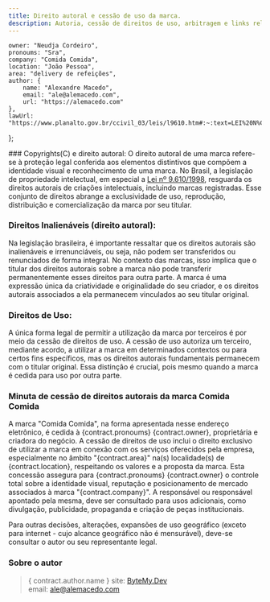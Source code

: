 ```yaml
---
title: Direito autoral e cessão de uso da marca.
description: Autoria, cessão de direitos de uso, arbitragem e links relevantes.
---
```

    owner: "Neudja Cordeiro",
    pronoums: "Sra",
    company: "Comida Comida",
    location: "João Pessoa",
    area: "delivery de refeições",
    author: {
        name: "Alexandre Macedo",
        email: "ale@alemacedo.com",
        url: "https://alemacedo.com"
    },
    lawUrl: "https://www.planalto.gov.br/ccivil_03/leis/l9610.htm#:~:text=LEI%20N%C2%BA%209.610%2C%20DE%2019%20DE%20FEVEREIRO%20DE%201998.&text=Altera%2C%20atualiza%20e%20consolida%20a,autorais%20e%20d%C3%A1%20outras%20provid%C3%AAncias.&text=Art.%201%C2%BA%20Esta%20Lei%20regula,os%20que%20lhes%20s%C3%A3o%20conexos.",
};

<WithLenis>
### Copyrights(C) e direito autoral:
O direito autoral de uma marca refere-se à proteção legal conferida aos elementos distintivos que compõem a identidade visual e reconhecimento de uma marca. No Brasil, a legislação de propriedade intelectual, em especial a <a href={contract.lawUrl} target="blank">Lei nº 9.610/1998</a>, resguarda os direitos autorais de criações intelectuais, incluindo marcas registradas. Esse conjunto de direitos abrange a exclusividade de uso, reprodução, distribuição e comercialização da marca por seu titular.

### Direitos Inalienáveis (direito autoral):
Na legislação brasileira, é importante ressaltar que os direitos autorais são inalienáveis e irrenunciáveis, ou seja, não podem ser transferidos ou renunciados de forma integral. No contexto das marcas, isso implica que o titular dos direitos autorais sobre a marca não pode transferir permanentemente esses direitos para outra parte. A marca é uma expressão única da criatividade e originalidade do seu criador, e os direitos autorais associados a ela permanecem vinculados ao seu titular original.

### Direitos de Uso:
A única forma legal de permitir a utilização da marca por terceiros é por meio da cessão de direitos de uso.
A cessão de uso autoriza um terceiro, mediante acordo, a utilizar a marca em determinados contextos ou para certos fins específicos, mas os direitos autorais fundamentais permanecem com o titular original. Essa distinção é crucial, pois mesmo quando a marca é cedida para uso por outra parte.

### Minuta de cessão de direitos autorais da marca Comida Comida
A marca "Comida Comida", na forma apresentada nesse endereço eletrônico, é cedida à {contract.pronoums} {contract.owner}, proprietária e criadora do negócio.
A cessão de direitos de uso inclui o direito exclusivo de utilizar a marca em conexão com os serviços oferecidos pela empresa, especialmente no âmbito "{contract.area}" na(s) localidade(s) de {contract.location}, respeitando os valores e a proposta da marca.
Esta concessão assegura para {contract.pronoums} {contract.owner} o controle total sobre a identidade visual, reputação e posicionamento de mercado associados à marca "{contract.company}".
A responsável ou responsável apontado pela mesma, deve ser consultado para usos adicionais, como divulgação, publicidade, propaganda e criação de peças institucionais.

Para outras decisões, alterações, expansões de uso geográfico (exceto para internet - cujo alcance geográfico não é mensurável), deve-se consultar o autor ou seu representante legal.

### Sobre o autor
> { contract.author.name }
> site: <a href="{ contract.author.url }">ByteMy.Dev</a><br/>
> email: <a href="mailto:{ contract.autohor.email }">ale@alemacedo.com</a>

</WithLenis>